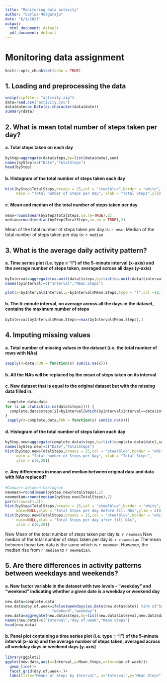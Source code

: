 ---
title: "Monitoring data activity"
author: "Carlos-Melgarejo"
date: "6/1/2021"
output:
  html_document: default
  pdf_document: default
---
# Monitoring data assignment

```{r initial setup, include=FALSE}
knitr::opts_chunk$set(echo = TRUE)
```

## 1. Loading and preprocessing the data
```{r}
unzip(zipfile = "activity.zip")
data=read.csv("activity.csv")
data$date=as.Date(as.character(data$date))
summary(data)
```
 
## 2. What is mean total number of steps taken per day?
#### a. Total steps taken on each day
```{r}
byStep=aggregate(data$steps,by=list(data$date),sum)
names(byStep)=c("Date","TotalSteps")
head(byStep)
```

#### b. Histogram of the total number of steps taken each day
```{r}
hist(byStep$TotalSteps,breaks = 25,col = "steelblue",border = "white",
     main = "Total number of Steps per Day", xlab = "Total Steps",ylim = c(0,20))
```

#### c. Mean and median of the total number of steps taken per day
```{r}
mean=round(mean(byStep$TotalSteps,na.rm=TRUE),2)
median=round(median(byStep$TotalSteps,na.rm = TRUE),2)
```
Mean of the total number of steps taken per day is: `r mean` 
Median of the total number of steps taken per day is: `r median`


## 3. What is the average daily activity pattern?

#### a. Time series plot (i.e. type = “l”) of the 5-minute interval (x-axis) and the average number of steps taken, averaged across all days (y-axis)
```{r}
byInterval=aggregate(na.omit(data)$steps,by=list(na.omit(data)$interval),mean)
names(byInterval)=c("Interval","Mean.Steps")

plot(x=byInterval$Interval,y=byInterval$Mean.Steps,type = "l",col =10,lwd=2,main ="Average of Steps accross all Days",xlab="Interval",ylab = "Step")
```

#### b. The 5-minute interval, on average across all the days in the dataset, contains the maximum number of steps
```{r}
byInterval[byInterval$Mean.Steps==max(byInterval$Mean.Steps),]
```

## 4. Imputing missing values

#### a. Total number of missing values in the dataset (i.e. the total number of rows with NAs)
```{r}
sapply(X=data,FUN = function(x) sum(is.na(x)))
```

#### b. All the NAs will be replaced by the mean of steps taken on its interval
#### c. New dataset that is equal to the original dataset but with the missing data filled in.
```{r}
 complete.data=data
for (i in c(which(is.na(data$steps)))) {
  complete.data$steps[i]=byInterval[which(byInterval$Interval==data$interval[i]),2]
}
 sapply(X=complete.data,FUN = function(x) sum(is.na(x)))
```

#### d. Histogram of the total number of steps taken each day
```{r}
byStep.new=aggregate(complete.data$steps,by=list(complete.data$date),sum)
names(byStep.new)=c("Date","TotalSteps")
hist(byStep.new$TotalSteps,breaks = 25,col = "steelblue",border = "white",
     main = "Total number of Steps per Day", xlab = "Total Steps",
     ylim = c(0,20))
```

#### e. Any differences in mean and median between original data and data with NAs replaced?
```{r}
#Compare between histogram
newmean=round(mean(byStep.new$TotalSteps),2)
newmedian=round(median(byStep.new$TotalSteps),2)
par(mfrow=c(1,2))
hist(byStep$TotalSteps,breaks = 25,col = "steelblue",border = "white",
     main=NULL,xlab = "Total Steps per day before fill NAs",ylim = c(0,20))
hist(byStep.new$TotalSteps,breaks = 25,col = "steelblue",border = "white",
     main=NULL,xlab = "Total Steps per day after fill NAs",
     ylim = c(0,20))
```
New Mean of the total number of steps taken per day is: `r newmean` 
New median of the total number of steps taken per day is: `r newmedian` 
The mean between those two data is the same which is `r newmean`. However, the median rise from `r median` to `r newmedian`.


## 5. Are there differences in activity patterns between weekdays and weekends?

#### a. New factor variable in the dataset with two levels - “weekday” and “weekend” indicating whether a given date is a weekday or weekend day
```{r}
new.data=complete.data
new.data$day.of.week=ifelse(weekdays(as.Date(new.data$date)) %in% c("Saturday","Sunday"),
                     "weekend","weekday")
new.data=aggregate(new.data$steps,by=list(new.data$interval,new.data$day.of.week),mean)
names(new.data)=c("Interval","day.of.week","Mean.Steps")
head(new.data)
```

#### b. Panel plot containing a time series plot (i.e. type = “l”) of the 5-minute interval (x-axis) and the average number of steps taken, averaged across all weekday days or weekend days (y-axis)

```{r}
library(ggplot2)
ggplot(new.data,aes(x=Interval,y=Mean.Steps,color=day.of.week))+
  geom_line()+
  facet_grid(day.of.week~.)+
  labs(title="Means of Steps by Interval", x="Interval",y="Mean Steps")
```
